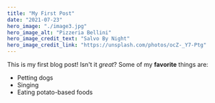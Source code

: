 ```yaml
---
title: "My First Post"
date: "2021-07-23"
hero_image: "./image3.jpg"
hero_image_alt: "Pizzeria Bellini"
hero_image_credit_text: "Salvo By Night"
hero_image_credit_link: "https://unsplash.com/photos/ocZ-_Y7-Ptg"
---
```


This is my first blog post! Isn't it _great_?
Some of my **favorite** things are:

- Petting dogs
- Singing
- Eating potato-based foods
